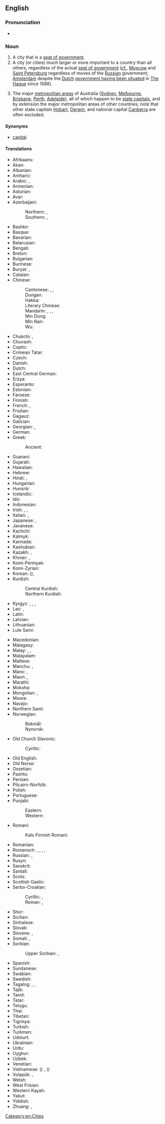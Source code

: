 ==English==

===Pronunciation===
* {{audio|en|EN-AU ck1 capital city.ogg|Audio (AU)}}

===Noun===
{{en-noun}}

# A city that is a [[seat of government]].
# A city (or cities) much larger or more important to a country than all others, regardless of the actual [[seat of government]] ([[cf.]], [[w:Moscow|Moscow]] and [[w:Saint Petersburg|Saint Petersburg]] regardless of moves of the [[Russian]] government; [[w:Amsterdam|Amsterdam]] despite the [[Dutch]] [[w:Capital of the Netherlands|government having been situated]] in [[w:The Hague|The Hague]] since 1588).
# {{label|en|AU}} The major [[metropolitan area]]s of Australia ([[w:Sydney|Sydney]], [[w:Melbourne|Melbourne]], [[w:Brisbane|Brisbane]], [[w:Perth|Perth]], [[w:Adelaide|Adelaide]]), all of which happen to be [[w:List of Australian capital cities|state capitals]], and by extension the major metropolitan areas of other countries; note that other state capitals [[w:Hobart|Hobart]], [[w:Darwin, Northern Territory|Darwin]], and national capital [[w:Canberra|Canberra]] are often excluded.

====Synonyms====
* {{qualifier|by ellipsis}} [[capital]]

====Translations====
{{trans-top|city designated as seat of government}}
* Afrikaans: {{t+|af|hoofstad}}
* Akan: {{t|ak|ahenkuro}}
* Albanian: {{t+|sq|kryeqytet|m}}
* Amharic: {{t|am|ዋና ከተማ}}
* Arabic: {{t+|ar|عَاصِمَة|f}}, {{t|ar|حَاضِرَة|f}}
* Armenian: {{t+|hy|մայրաքաղաք}}
* Asturian: {{t|ast|capital|f}}
* Avar: {{t|av|тахшагьар}}
* Azerbaijani: 
*: Northern: {{t|az|baş şəhəri}}, {{t+|az|paytaxt}}
*: Southern: {{t|az|باش‌شهر|tr=baş şəher}}, {{t|az|پایتخت|tr=paytaxt}}
* Bashkir: {{t|ba|башҡала}}
* Basque: {{t+|eu|hiriburu}}
* Bavarian: {{t|bar|Hauptstod}}
* Belarusian: {{t|be|сталі́ца|f}}
* Bengali: {{t|bn|রাজধানী}}
* Breton: {{t|br|kêrbenn}}
* Bulgarian: {{t+|bg|сто́лица|f}}
* Burmese: {{t+|my|မြို့တော်}}
* Buryat: {{t|bua|ниислэл хото}}, {{t|bua|ниислэл}}
* Catalan: {{t+|ca|capital|f}}
* Chinese:
*: Cantonese: {{t|yue|首都|tr=sau2 dou1}} {{q|of a country}}, {{t|yue|省會}}, {{t|yue|省会|tr=saang2 wui6}} {{qualifier|of a province}}
*: Dungan: {{t|dng|җинчын}}
*: Hakka: {{t|hak|首都|tr=sú-tû}} {{q|of a country}}
*: Literary Chinese: {{t|lzh|龍城}}
*: Mandarin: {{t+|cmn|首都|tr=shǒudū}} {{q|of a country}}, {{t+|cmn|省會}}, {{t+|cmn|省会|tr=shěnghuì}} {{q|of a province}}, {{t+|cmn|京城|tr=jīngchéng}} {{qualifier|literary}}
*: Min Dong: {{t|cdo|首都|tr=siū-dŭ}} {{q|of a country}}
*: Min Nan: {{t+|nan|首都|tr=siú-to͘}} {{q|of a country}}
*: Wu: {{t|wuu|首都|tr=seu tu}} {{q|of a country}}
* Chukchi: {{t|ckt|эвынным|tr=ėvynnym}}, {{t|ckt|авынгород|tr=avyngorod}}
* Chuvash: {{t|cv|тӗп хула|alt=тĕп хула}}
* Coptic: {{t|cop|ⲙⲉⲧⲣⲟⲡⲟⲗⲓⲥ|f}}
* Crimean Tatar: {{t|crh|paytaht}}
* Czech: {{t+|cs|hlavní město|n}}
* Danish: {{t+|da|hovedstad}}
* Dutch: {{t+|nl|hoofdstad|m|f}}
* East Central German: {{t|gmw-ecg|Hauptstoadt|f}} {{q|Silesian}}
* Erzya: {{t|myv|прявтош}}
* Esperanto: {{t+|eo|ĉefurbo}}
* Estonian: {{t+|et|pealinn}}
* Faroese: {{t+|fo|høvuðsstaður|m}}
* Finnish: {{t+|fi|pääkaupunki}}
* French: {{t+|fr|capitale|f}} {{qualifier|of nation}}, {{t+|fr|chef-lieu|m}} {{qualifier|of a region or ''département''}}
* Friulian: {{t|fur|capitâl|f}}
* Gagauz: {{t|gag|baş kasaba}}
* Galician: {{t+|gl|capital}}
* Georgian: {{t|ka|დედაქალაქი}}, {{t|ka|სატახტო ქალაქი}}
* German: {{t+|de|Hauptstadt|f}}
* Greek: {{t+|el|πρωτεύουσα|f}}
*: Ancient: {{t|grc|μητρόπολις|f}}
* Guaraní: {{t|gn|tavusu}}
* Gujarati: {{t|gu|રાજધાની}}
* Hawaiian: {{t|haw|kapikala}}
* Hebrew: {{t+|he|בִּירָה|f|tr=birá}}
* Hindi: {{t|hi|राजधानी|f}}, {{t|hi|दारुलहुकूमत|m}}
* Hungarian: {{t+|hu|főváros}}
* Hunsrik: {{t|hrx|Hauptstatt|f}}
* Icelandic: {{t+|is|höfuðborg|f}}
* Ido: {{t+|io|chef-urbo}}
* Indonesian: {{t|id|ibukota}}
* Irish: {{t|ga|príomhchathair|f}}, {{t|ga|ceannphort|m}}, {{t|ga|ardchathair|f}}
* Italian: {{qualifier|of nation}} {{t+|it|capitale|f}}, {{qualifier|of a state or ''regione''}} {{t+|it|capoluogo|m}}
* Japanese: {{t+|ja|首都|tr=しゅと, shuto}}, {{t+|ja|都|tr=miyako}}
* Javanese: {{t|jv|ibu kutha}}
* Kachchi: {{t|kfr|રાજધાની}}
* Kalmyk: {{t|xal|хотл балһсн}}
* Kannada: {{t+|kn|ರಾಜಧಾನಿ}}
* Kashubian: {{t+|csb|stolëca|f}}
* Kazakh: {{t+|kk|астана}}, {{t|kk|елорда}}
* Khmer: {{t|km|រដ្ឋធានី}}, {{t+|km|រាជធានី}}
* Komi-Permyak: {{t|koi|юркар}}
* Komi-Zyrian: {{t|kpv|юркар}}
* Korean: {{t+|ko|수도}} ({{t+|ko|首都}}), {{t+|ko|서울}}
* Kurdish:
*: Central Kurdish: {{t+|ckb|پایتەخت}}
*: Northern Kurdish: {{t+|kmr|paytext}}
* Kyrgyz: {{t+|ky|борбор}}, {{t|ky|борбор шаар}}, {{t|ky|ордошаар}}, {{t|ky|башкалаа}}
* Lao: {{t|lo|ນະຄອນຫລວງ}}, {{t+|lo|ກຸງ}}
* Latin: {{t|la|archisolium|n}} {{qualifier|Medieval}}
* Latvian: {{t|lv|galvaspilsēta|f}}
* Lithuanian: {{t+|lt|sostinė|f}}
* Lule Sami: {{t|smj|oajvvestáda}}
{{trans-mid}}
* Macedonian: {{t|mk|престолнина|f}}
* Malagasy: {{t+|mg|renivohiny}}
* Malay: {{t|ms|ibu negara}} {{qualifier|of country}}, {{t|ms|ibu negeri}} {{qualifier|of state}}, {{t|ms|ibu kota}} {{qualifier|in general}}
* Malayalam: {{t+|ml|തലസ്ഥാനം}}
* Maltese: {{t|mt|belt kapitali}}
* Manchu: {{t|mnc|ᡤᡝᠮᡠᠨ}}, {{t|mnc|ᡥᡝᠴᡝᠨ}}
* Manx: {{t|gv|ard-valley|m}}, {{t|gv|preeu-valley|m}}
* Maori: {{t|mi|tino tāone}}, {{t|mi|tāone matua}}
* Marathi: {{t|mr|राजधानी|f}}
* Moksha: {{t|mdf|пряош}}
* Mongolian: {{t+|mn|нийслэл хот}}, {{t+|mn|нийслэл}}
* Moore: {{t|mos|na-tẽnga}}
* Navajo: {{t|nv|Wááshindoon bikin}}
* Northern Sami: {{t|se|oaivegávpot}}
* Norwegian:
*: Bokmål: {{t+|nb|hovedstad|m}}
*: Nynorsk: {{t|nn|hovudstad|m}}
* Old Church Slavonic:
*: Cyrillic: {{t|cu|стольнъ градъ|m}}
* Old English: {{t|ang|hēafodburg|f}}
* Old Norse: {{t|non|hǫfuðstaðr|m}}
* Ossetian: {{t|os|сӕйраг сахар}}
* Pashto: {{t|ps|پلازمېنه|f|tr=plâzmena}}
* Persian: {{t+|fa|پایتخت|tr=pâytaxt}}
* Pitcairn-Norfolk: {{t|pih|kapitel citii}}
* Polish: {{t+|pl|stolica|f}}
* Portuguese: {{t+|pt|capital|m|f}}
* Punjabi: 
*: Eastern: {{t|pa|ਰਾਜਧਾਨੀ}}
*: Western: {{t|pnb|راجگڑھ|tr=rājgaṛh}}
* Romani:
*: Kalo Finnish Romani: {{t|rmf|ȟeeresko fooros}}
* Romanian: {{t+|ro|capitală|f}}
* Romansch: {{t|rm|chapitala|f}} {{qualifier|Rumantsch Grischun, Vallader}}, {{t|rm|capitala|f}} {{qualifier|Sursilvan, Surmiran}}, {{t|rm|tgapitala|f}} {{qualifier|Sutsilvan}}, {{t|rm|chapitela|f}} {{qualifier|Puter}}, {{t|rm|cauliug|m}} {{qualifier|Sursilvan}}
* Russian: {{t+|ru|столи́ца|f}}, {{t|ru|сто́льный град|m}} {{qualifier|archaic or poetic}}
* Rusyn: {{t|rue|головне місто|n}}
* Sanskrit: {{t+|sa|राजधानी|f}}
* Santali: {{t|sat|ᱨᱟᱡᱽᱜᱟᱲ}}
* Scots: {{t|sco|caipital ceety}}
* Scottish Gaelic: {{t|gd|prìomh-bhaile}}
* Serbo-Croatian:
*: Cyrillic: {{t|sh|престоница|f}}, {{t|sh|главни град|m}}
*: Roman: {{t+|sh|prestonica|f}}, {{t+|sh|glavni grad|m}}
* Shor: {{t|cjs|ӧӧн тура|tr=öön tura}}
* Sicilian: {{t+|scn|capitali}}
* Sinhalese: {{t+|si|අගනුවර}}
* Slovak: {{t|sk|hlavné mesto|n}}
* Slovene: {{t+|sl|glavno mesto|n}}, {{t+|sl|prestolnica|f}}
* Somali: {{t|so|caasimad}}, {{t|so|magaalomadax}}
* Sorbian:
*: Upper Sorbian: {{t|hsb|stolica|f}}, {{t|hsb|stolica|f}}
* Spanish: {{t+|es|capital|f}}
* Sundanese: {{t|su|dayeuh}}
* Swabian: {{t|swg|Haubdschdadd}}
* Swedish: {{t+|sv|huvudstad|c}}
* Tagalog: {{t|tl|kapital}}, {{t|tl|ulunlunsod}}, {{t|tl|pununglunsod}}
* Tajik: {{t+|tg|пойтахт}}
* Tamil: {{t|ta|தலைநகர்}}
* Tatar: {{t+|tt|башкала}}
* Telugu: {{t+|te|రాజధాని}}
* Thai: {{t+|th|เมืองหลวง}}
* Tibetan: {{t|bo|རྒྱལ་ས}}
* Tigrinya: {{t|ti|ርእሲ ከተማ}}
* Turkish: {{t+|tr|başkent}}
* Turkmen: {{t|tk|paýtagt}}
* Udmurt: {{t|udm|шоркар}}
* Ukrainian: {{t+|uk|столи́ця|f}}
* Urdu: {{t|ur|دارالحکومت|tr=dār-ul-hukūmat}}
* Uyghur: {{t|ug|پايتەخت}}
* Uzbek: {{t+|uz|poytaxt}}
* Venetian: {{t|vec|cavedal}}
* Vietnamese: {{t+|vi|thủ đô}} ({{t|vi|首都}}) {{qualifier|of nation}}, {{t+|vi|thủ phủ}} ({{t|vi|首府}}) {{qualifier|of province, state or region}}
* Volapük: {{t+|vo|cifazif}}, {{qualifier|older term}} {{t|vo|glezif}}
* Welsh: {{t+|cy|prifddinas|f}}
* West Frisian: {{t+|fy|haadstêd}}
* Western Kayah: {{t|kyu|ꤠꤟꤤ꤭ꤗꤟꤌꤣ}}
* Yakut: {{t|sah|киин куорат}}
* Yiddish: {{t|yi|הויפּטשטאָט|f}}
* Zhuang: {{t|za|soujduh}} {{q|of a country}}, {{t|za|gingsingz}} {{q|of a country}}
{{trans-bottom}}

[[Category:en:Cities]]